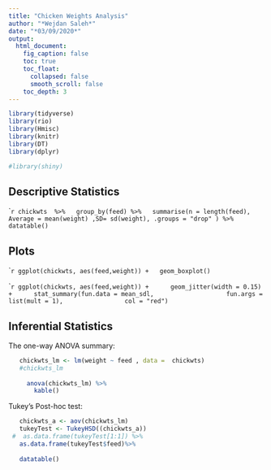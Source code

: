 ```yaml
---
title: "Chicken Weights Analysis"
author: "*Wejdan Saleh*"
date: "*03/09/2020*"
output:
  html_document:
    fig_caption: false
    toc: true
    toc_float:
      collapsed: false
      smooth_scroll: false
    toc_depth: 3
---
```



```r
library(tidyverse)
library(rio)
library(Hmisc)
library(knitr)
library(DT)
library(dplyr)

#library(shiny)

```

## Descriptive Statistics

````r
chickwts  %>%
  group_by(feed) %>%
  summarise(n = length(feed), Average = mean(weight) ,SD= sd(weight), .groups = "drop" ) %>%
  datatable()
```

## Plots

````r
ggplot(chickwts, aes(feed,weight)) +
  geom_boxplot()
```


````r
ggplot(chickwts, aes(feed,weight)) +
     geom_jitter(width = 0.15) +
     stat_summary(fun.data = mean_sdl, 
                  fun.args = list(mult = 1),
                col = "red")
```


## Inferential Statistics
The one-way ANOVA summary:

```r

   chickwts_lm <- lm(weight ~ feed , data =  chickwts)
   #chickwts_lm
 
     anova(chickwts_lm) %>%
       kable()

```

 Tukey’s Post-hoc test:
 
 
```r

   chickwts_a <- aov(chickwts_lm) 
   tukeyTest <- TukeyHSD((chickwts_a)) 
 #  as.data.frame(tukeyTest[1:1]) %>%
   as.data.frame(tukeyTest$feed)%>%
    
   datatable()
```
 





